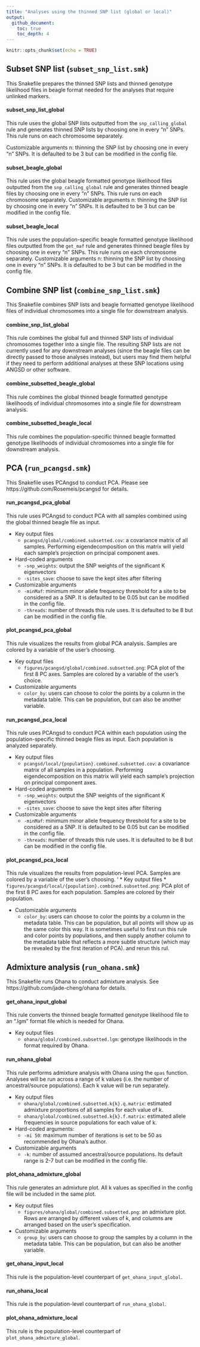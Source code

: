```yaml
---
title: "Analyses using the thinned SNP list (global or local)"
output: 
  github_document:
    toc: true
    toc_depth: 4
---
```


```r
knitr::opts_chunk$set(echo = TRUE)
```

## Subset SNP list (`subset_snp_list.smk`)

This Snakefile prepares the thinned SNP lists and thinned genotype likelihood files in beagle format needed for the analyses that require unlinked markers.

#### subset_snp_list_global

This rule uses the global SNP lists outputted from the `snp_calling_global` rule and generates thinned SNP lists by choosing one in every "n" SNPs. This rule runs on each chromosome separately.

Customizable arguments
n: thinning the SNP list by choosing one in every “n” SNPs. It is defaulted to be 3 but can be modified in the config file.

#### subset_beagle_global

This rule uses the global beagle formatted genotype likelihood files outputted from the `snp_calling_global` rule and generates thinned beagle files by choosing one in every "n" SNPs. This rule runs on each chromosome separately.
Customizable arguments
n: thinning the SNP list by choosing one in every “n” SNPs. It is defaulted to be 3 but can be modified in the config file.

#### subset_beagle_local

This rule uses the population-specific beagle formatted genotype likelihood files outputted from the `get_maf` rule and generates thinned beagle files by choosing one in every "n" SNPs. This rule runs on each chromosome separately.
Customizable arguments
n: thinning the SNP list by choosing one in every “n” SNPs. It is defaulted to be 3 but can be modified in the config file.

## Combine SNP list (`combine_snp_list.smk`)

This Snakefile combines SNP lists and beagle formatted genotype likelihood files of individual chromosomes into a single file for downstream analysis.

#### combine_snp_list_global

This rule combines the global full and thinned SNP lists of  individual chromosomes together into a single file. The resulting SNP lists are not currently used for any downstream analyses (since the beagle files can be directly passed to those analyses instead), but users may find them helpful if they need to perform additional analyses at these SNP locations using ANGSD or other software. 

#### combine_subsetted_beagle_global

This rule combines the global thinned beagle formatted genotype likelihoods of individual chromosomes into a single file for downstream analysis. 

#### combine_subsetted_beagle_local

This rule combines the population-specific thinned beagle formatted genotype likelihoods of individual chromosomes into a single file for downstream analysis. 

## PCA (`run_pcangsd.smk`)

This Snakefile uses PCAngsd to conduct PCA. Please see https://github.com/Rosemeis/pcangsd for details.

#### run_pcangsd_pca_global 

This rule uses PCAngsd to conduct PCA with all samples combined using the global thinned beagle file as input.

* Key output files
  * `pcangsd/global/combined.subsetted.cov`: a covariance matrix of all samples. Performing eigendecomposition on this matrix will yield each sample’s projection on principal component axes.

* Hard-coded arguments
  * `-snp_weights`: output the SNP weights of the significant K eigenvectors
  * `-sites_save`: choose to save the kept sites after filtering 

* Customizable arguments 
  * `-minMaf`: minimum minor allele frequency threshold for a site to be considered as a SNP. It is defaulted to be 0.05 but can be modified in the config file.
  * `-threads`: number of threads this rule uses. It is defaulted to be 8 but can be modified in the config file.

#### plot_pcangsd_pca_global 

This rule visualizes the results from global PCA analysis.  Samples are colored by a variable of the user’s choosing.

* Key output files
  * `figures/pcangsd/global/combined.subsetted.png`: PCA plot of the first 8 PC axes. Samples are colored by a variable of the user’s choice.

* Customizable arguments 
  * `color_by`: users can choose to color the points by a column in the metadata table. This can be population, but can also be another variable.

#### run_pcangsd_pca_local 

This rule uses PCAngsd to conduct PCA within each population using the population-specific thinned beagle files as input. Each population is analyzed separately. 

* Key output files
  * `pcangsd/local/{population}.combined.subsetted.cov`: a covariance matrix of all samples in a population. Performing eigendecomposition on this matrix will yield each sample’s projection on principal component axes.

* Hard-coded arguments
  * `-snp_weights`: output the SNP weights of the significant K eigenvectors
  * `-sites_save`: choose to save the kept sites after filtering 

* Customizable arguments 
  * `-minMaf`: minimum minor allele frequency threshold for a site to be considered as a SNP. It is defaulted to be 0.05 but can be modified in the config file.
  * `-threads`: number of threads this rule uses. It is defaulted to be 8 but can be modified in the config file.

#### plot_pcangsd_pca_local

This rule visualizes the results from population-level PCA. Samples are colored by a variable of the user’s choosing.
'
* Key output files
  * `figures/pcangsd/local/{population}.combined.subsetted.png`: PCA plot of the first 8 PC axes for each population. Samples are colored by their population.

* Customizable arguments 
  * `color_by`: users can choose to color the points by a column in the metadata table. This can be population, but all points will show up as the same color this way. It is sometimes useful to first run this rule and color points by populations, and then supply another column to the metadata table that reflects a more subtle structure (which may be revealed by the first iteration of PCA). and rerun this rul.

## Admixture analysis (`run_ohana.smk`) 

This Snakefile runs Ohana to conduct admixture analysis. See https://github.com/jade-cheng/ohana for details.

#### get_ohana_input_global

This rule converts the thinned beagle formatted genotype likelihood file to an “.lgm” format file which is needed for Ohana.

* Key output files
  * `ohana/global/combined.subsetted.lgm`: genotype likelihoods in the format required by Ohana. 

#### run_ohana_global

This rule performs admixture analysis with Ohana using the `qpas` function. Analyses will be run across a range of k values (i.e. the number of ancestral/source populations). Each k value will be run separately.

* Key output files
  * `ohana/global/combined.subsetted.k{k}.q.matrix`: estimated admixture proportions of all samples for each value of k.
  * `ohana/global/combined.subsetted.k{k}.f.matrix`: estimated allele frequencies in source populations for each value of k. 

* Hard-coded arguments:
  * `-mi 50`: maximum number of iterations is set to be 50 as recommended by Ohana’s author.

* Customizable arguments 
  * `-k`: number of assumed ancestral/source populations. Its default range is 2-7 but can be modified in the config file.
 
#### plot_ohana_admixture_global

This rule generates an admixture plot. All k values as specified in the config file will be included in the same plot.

* Key output files
  * `figures/ohana/global/combined.subsetted.png`: an admixture plot. Rows are arranged by different values of k, and columns are arranged based on the user’s specification.

* Customizable arguments 
  * `group_by`: users can choose to group the samples by a column in the metadata table. This can be population, but can also be another variable.


#### get_ohana_input_local

This rule is the population-level counterpart of `get_ohana_input_global`. 

#### run_ohana_local

This rule is the population-level counterpart of `run_ohana_global`. 

#### plot_ohana_admixture_local

This rule is the population-level counterpart of `plot_ohana_admixture_global`. 
